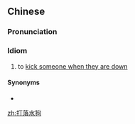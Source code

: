 ==Chinese==
{{zh-forms}}

===Pronunciation===
{{zh-pron
|m=dǎ luò shuǐ gǒu
|cat=id
}}

===Idiom===
{{zh-idiom}}

# to [[kick someone when they are down]]

====Synonyms====
* {{l|zh|落井下石}}

[[zh:打落水狗]]